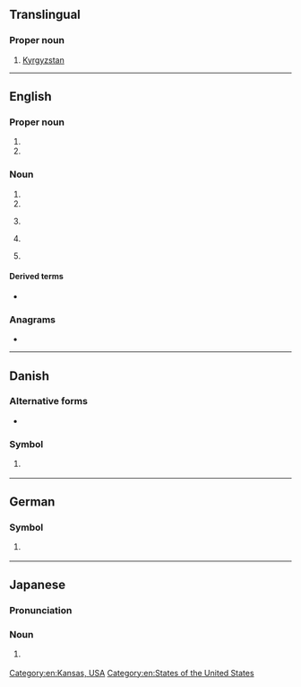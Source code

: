 {{also|ks|k's|K's|kS}}
==Translingual==

===Proper noun===
{{head|mul|proper noun}}

# [[Kyrgyzstan]]

----

==English==

===Proper noun===
{{en-proper noun}}

# {{abbreviation of|en|Kansas||US state}}
# {{abbreviation of|en|South Kalimantan||a province of [[Indonesia]]}}

===Noun===
{{en-noun|?}}

# {{initialism of|en|Kaposi's sarcoma}}
# {{initialism of|en|Keutel syndrome}}
# {{lb|en|online gaming}} {{initialism of|en|kill steal}}
# {{lb|en|UK|education}} {{initialism of|en|key stage}}
# {{initialism of|en|[[knowledge]] [[sharing]]}}

====Derived terms====
* {{sense|kill steal}} {{l|en|KSer|gloss=[[kill stealer]]}}

===Anagrams===
* {{anagrams|en|a=ks|SK|sk|sk.}}

[[Category:en:Kansas, USA]]
[[Category:en:States of the United States]]

----

==Danish==

===Alternative forms===
* {{l|da|Ks|K<sub>s</sub>}}

===Symbol===
{{head|da|symbol|head=K<sub>S</sub>}}

# {{lb|da|chemistry}} {{l|mul|Ka|K<sub>a</sub>}}

----

==German==

===Symbol===
{{head|de|symbol|head=K<sub>S</sub>}}

# {{lb|de|chemistry}} {{l|mul|Ka|K<sub>a</sub>}}

----

==Japanese==

===Pronunciation===
{{ja-pron|ケーエス}}

===Noun===
{{ja-noun|ケー%エス}}
# {{lb|ja|internet slang}} {{short for|ja|既読スルー|tr=kidoku surū}}